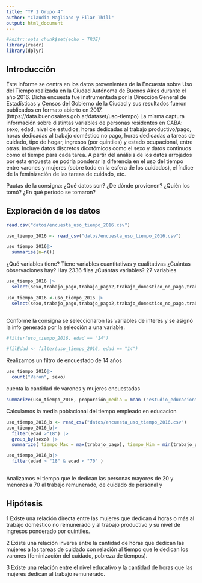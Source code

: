 ```yaml
---
title: "TP 1 Grupo 4"
author: "Claudia Magliano y Pilar Thill"
output: html_document
---
```


```r
#knitr::opts_chunk$set(echo = TRUE)
library(readr)
library(dplyr)
```

## Introducción

Este informe se centra en los datos provenientes de la Encuesta sobre Uso del Tiempo realizada en la Ciudad Autónoma de Buenos Aires durante el año 2016. Dicha encuesta fue instrumentada por la Dirección General de Estadísticas y Censos del Gobierno de la Ciudad y sus resultados fueron publicados en formato abierto en 2017. (https://data.buenosaires.gob.ar/dataset/uso-tiempo)
La misma captura información sobre distintas variables de personas residentes en CABA: sexo, edad, nivel de estudios, horas dedicadas al trabajo productivo/pago, horas dedicadas al trabajo doméstico no pago, horas dedicadas a tareas de cuidado, tipo de hogar, ingresos (por quintiles) y estado ocupacional, entre otras. Incluye datos discretos dicotómicos como el sexo y datos continuos como el tiempo para cada tarea.
A partir del análisis de los datos arrojados por esta encuesta se podría ponderar la diferencia en el uso del tiempo entre varones y mujeres (sobre todo en la esfera de los cuidados), el índice de la feminización de las tareas de cuidado, etc.

Pautas de la consigna:
¿Qué datos son?
¿De dónde provienen? ¿Quién los tomó?
¿En qué período se tomaron?

## Exploración de los datos
```r
read.csv("datos/encuesta_uso_tiempo_2016.csv")
```

```r
uso_tiempo_2016 <- read_csv("datos/encuesta_uso_tiempo_2016.csv")
```

```r
uso_tiempo_2016|>
  summarise(n=n())
```
¿Qué variables tiene? Tiene variables cuantitativas y cualitativas
¿Cuántas observaciones hay? Hay 2336 filas
¿Cuántas variables? 27 variables

```r
uso_tiempo_2016 |> 
  select(sexo,trabajo_pago,trabajo_pago2,trabajo_domestico_no_pago,trabajo_domestico_no_pago2,tareas_cuidados, tareas_cuidados2, quintil_ingreso,rango_etario)
```
```r
uso_tiempo_2016 <-uso_tiempo_2016 |> 
  select(sexo,trabajo_pago,trabajo_pago2,trabajo_domestico_no_pago,trabajo_domestico_no_pago2,tareas_cuidados,tareas_cuidados2,quintil_ingreso,rango_etario)
  
```
Conforme la consigna se seleccionaron las variables de interés y se asignó la info generada por la selección a una variable.

```r

#filter(uso_tiempo_2016, edad == "14")

#filEdad <- filter(uso_tiempo_2016, edad == "14")

```
Realizamos un filtro de encuestado de 14 años  

```r
uso_tiempo_2016|>
  count("Varon", sexo)


```

cuenta la cantidad de varones y mujeres encuestadas

```r
summarize(uso_tiempo_2016, proporción_media = mean ("estudio_educacion", na.rm = TRUE))
```

Calculamos la media poblacional del tiempo empleado en educacion

```r
uso_tiempo_2016_b <- read_csv("datos/encuesta_uso_tiempo_2016.csv")
uso_tiempo_2016_b|>
  filter(edad >"18") |> 
  group_by(sexo) |>
  summarize( tiempo_Max = max(trabajo_pago), tiempo_Mim = min(trabajo_pago), desvio = sd(trabajo_pago), na.rm = TRUE)

```


```r
uso_tiempo_2016_b|>
  filter(edad > "18" & edad < "70" ) 
 
```



Analizamos el tiempo que le dedican las personas mayores de 20 y menores a 70 al trabajo remunerado, de cuidado de personal y 


## Hipótesis
1 Existe una relación directa entre las mujeres que dedican 4 horas o más al trabajo doméstico no remunerado y al trabajo productivo y su nivel de ingresos ponderado por quintiles.
 
2 Existe una relación inversa entre la cantidad de horas que dedican las mujeres a las tareas de cuidado con relación al tiempo que le dedican los varones (feminización del cuidado, pobreza de tiempos).

3 Existe una relación entre el nivel educativo y la cantidad de horas que las mujeres dedican al trabajo remunerado.
